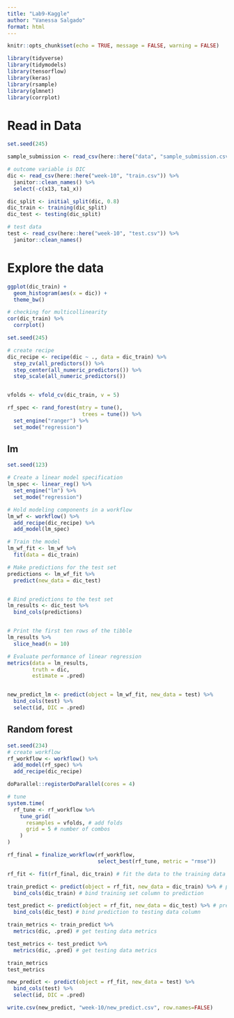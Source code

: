 ```yaml
---
title: "Lab9-Kaggle"
author: "Vanessa Salgado"
format: html
---
```



```r
knitr::opts_chunk$set(echo = TRUE, message = FALSE, warning = FALSE)
```

```r
library(tidyverse)
library(tidymodels)
library(tensorflow)
library(keras)
library(rsample)
library(glmnet)
library(corrplot)
```

# Read in Data
```r
set.seed(245)

sample_submission <- read_csv(here::here("data", "sample_submission.csv"))

# outcome variable is DIC
dic <- read_csv(here::here("week-10", "train.csv")) %>% 
  janitor::clean_names() %>% 
  select(-c(x13, ta1_x))

dic_split <- initial_split(dic, 0.8)
dic_train <- training(dic_split)
dic_test <- testing(dic_split)

# test data
test <- read_csv(here::here("week-10", "test.csv")) %>% 
  janitor::clean_names()
```

# Explore the data
```r
ggplot(dic_train) +
  geom_histogram(aes(x = dic)) +
  theme_bw()

# checking for multicollinearity 
cor(dic_train) %>%
  corrplot()
```


```r
set.seed(245)

# create recipe
dic_recipe <- recipe(dic ~ ., data = dic_train) %>% 
  step_zv(all_predictors()) %>% 
  step_center(all_numeric_predictors()) %>% 
  step_scale(all_numeric_predictors())


vfolds <- vfold_cv(dic_train, v = 5)

rf_spec <- rand_forest(mtry = tune(), 
                        trees = tune()) %>%
  set_engine("ranger") %>% 
  set_mode("regression") 

```


## lm

```r
set.seed(123)

# Create a linear model specification
lm_spec <- linear_reg() %>% 
  set_engine("lm") %>% 
  set_mode("regression")

# Hold modeling components in a workflow
lm_wf <- workflow() %>% 
  add_recipe(dic_recipe) %>% 
  add_model(lm_spec)

# Train the model
lm_wf_fit <- lm_wf %>% 
  fit(data = dic_train)

# Make predictions for the test set
predictions <- lm_wf_fit %>% 
  predict(new_data = dic_test)


# Bind predictions to the test set
lm_results <- dic_test %>% 
  bind_cols(predictions)


# Print the first ten rows of the tibble
lm_results %>% 
  slice_head(n = 10)

# Evaluate performance of linear regression
metrics(data = lm_results,
        truth = dic,
        estimate = .pred)


new_predict_lm <- predict(object = lm_wf_fit, new_data = test) %>% 
  bind_cols(test) %>% 
  select(id, DIC = .pred)
```


## Random forest
```r
set.seed(234)
# create workflow
rf_workflow <- workflow() %>% 
  add_model(rf_spec) %>% 
  add_recipe(dic_recipe)

doParallel::registerDoParallel(cores = 4)

# tune
system.time(
  rf_tune <- rf_workflow %>% 
    tune_grid(
      resamples = vfolds, # add folds
      grid = 5 # number of combos
    )
)

rf_final = finalize_workflow(rf_workflow, 
                             select_best(rf_tune, metric = "rmse"))

rf_fit <- fit(rf_final, dic_train) # fit the data to the training data

train_predict <- predict(object = rf_fit, new_data = dic_train) %>% # predict the training set
  bind_cols(dic_train) # bind training set column to prediction

test_predict <- predict(object = rf_fit, new_data = dic_test) %>% # predict the training set
  bind_cols(dic_test) # bind prediction to testing data column

train_metrics <- train_predict %>%
  metrics(dic, .pred) # get testing data metrics

test_metrics <- test_predict %>%
  metrics(dic, .pred) # get testing data metrics

train_metrics
test_metrics

new_predict <- predict(object = rf_fit, new_data = test) %>% 
  bind_cols(test) %>% 
  select(id, DIC = .pred)

write.csv(new_predict, "week-10/new_predict.csv", row.names=FALSE)
```